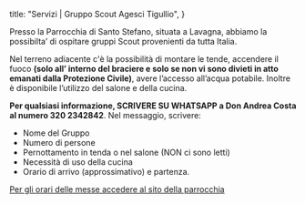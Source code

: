 title: "Servizi | Gruppo Scout Agesci Tigullio",
}


Presso la Parrocchia di Santo Stefano, situata a Lavagna, abbiamo la possibilta’ di ospitare gruppi Scout provenienti da tutta Italia.

Nel terreno adiacente c'è la possibilità di montare le tende, accendere il fuoco **(solo all’ interno del braciere e solo se non vi sono divieti in atto emanati dalla Protezione Civile)**, avere l’accesso all’acqua potabile.
Inoltre è disponibile l’utilizzo del salone e della cucina. 

**Per qualsiasi informazione, SCRIVERE SU WHATSAPP a Don Andrea Costa al numero 320 2342842**.
Nel messaggio, scrivere: 
- Nome del Gruppo
- Numero di persone
- Pernottamento in tenda o nel salone (NON ci sono letti)
- Necessità di uso della cucina
- Orario di arrivo (approssimativo) e partenza.

[Per gli orari delle messe accedere al sito della parrocchia](https://basilicasantostefano.wixsite.com/parrocchia)

